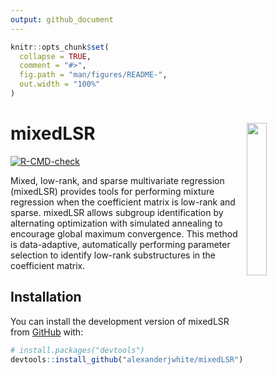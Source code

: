 ```yaml
---
output: github_document
---
```


<!-- README.md is generated from README.Rmd. Please edit that file -->

```r
knitr::opts_chunk$set(
  collapse = TRUE,
  comment = "#>",
  fig.path = "man/figures/README-",
  out.width = "100%"
)
```

# mixedLSR <img src="man/figures/logo.png" align="right" width="25%"/>

<!-- badges: start -->
[![R-CMD-check](https://github.com/alexanderjwhite/mixedLSR/actions/workflows/R-CMD-check.yaml/badge.svg)](https://github.com/alexanderjwhite/mixedLSR/actions/workflows/R-CMD-check.yaml)
<!-- badges: end -->

Mixed, low-rank, and sparse multivariate regression (mixedLSR) provides tools for performing mixture regression when the coefficient matrix is low-rank and sparse. mixedLSR allows subgroup identification by alternating optimization with simulated annealing to encourage global maximum convergence. This method is data-adaptive, automatically performing parameter selection to identify low-rank substructures in the coefficient matrix. 

## Installation

You can install the development version of mixedLSR from [GitHub](https://github.com/) with:

``` r
# install.packages("devtools")
devtools::install_github("alexanderjwhite/mixedLSR")
```


